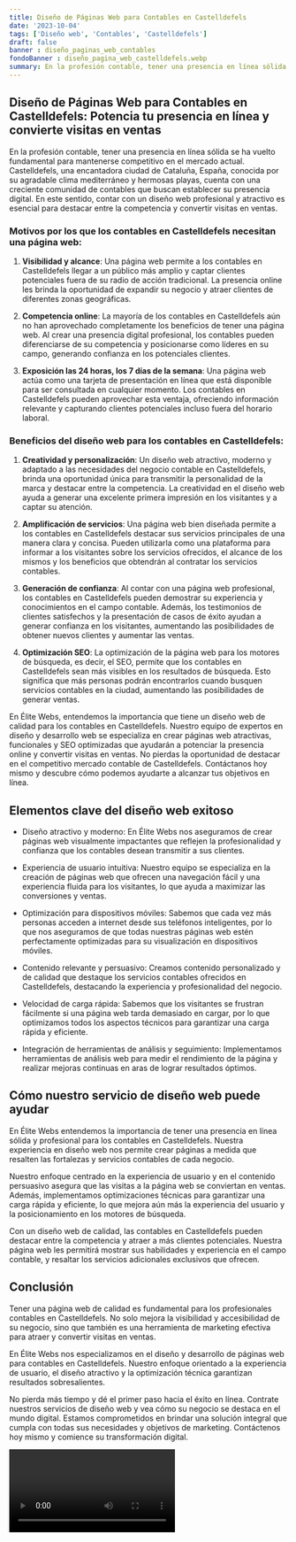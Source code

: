 ```yaml
---
title: Diseño de Páginas Web para Contables en Castelldefels
date: '2023-10-04'
tags: ['Diseño web', 'Contables', 'Castelldefels']
draft: false
banner : diseño_paginas_web_contables
fondoBanner : diseño_pagina_web_castelldefels.webp
summary: En la profesión contable, tener una presencia en línea sólida se ha vuelto fundamental para mantenerse competitivo en el mercado actual. Castelldefels, una encantadora ciudad de Cataluña, España, conocida por su agradable clima mediterráneo y hermosas playas, cuenta con una creciente comunidad de contables que buscan establecer su presencia digital. En este sentido, contar con un diseño web profesional y atractivo es esencial para destacar entre la competencia y convertir visitas en ventas.
---
```


## Diseño de Páginas Web para Contables en Castelldefels: Potencia tu presencia en línea y convierte visitas en ventas

En la profesión contable, tener una presencia en línea sólida se ha vuelto fundamental para mantenerse competitivo en el mercado actual. Castelldefels, una encantadora ciudad de Cataluña, España, conocida por su agradable clima mediterráneo y hermosas playas, cuenta con una creciente comunidad de contables que buscan establecer su presencia digital. En este sentido, contar con un diseño web profesional y atractivo es esencial para destacar entre la competencia y convertir visitas en ventas.

### Motivos por los que los contables en Castelldefels necesitan una página web:

1. **Visibilidad y alcance**: Una página web permite a los contables en Castelldefels llegar a un público más amplio y captar clientes potenciales fuera de su radio de acción tradicional. La presencia online les brinda la oportunidad de expandir su negocio y atraer clientes de diferentes zonas geográficas.

2. **Competencia online**: La mayoría de los contables en Castelldefels aún no han aprovechado completamente los beneficios de tener una página web. Al crear una presencia digital profesional, los contables pueden diferenciarse de su competencia y posicionarse como líderes en su campo, generando confianza en los potenciales clientes.

3. **Exposición las 24 horas, los 7 días de la semana**: Una página web actúa como una tarjeta de presentación en línea que está disponible para ser consultada en cualquier momento. Los contables en Castelldefels pueden aprovechar esta ventaja, ofreciendo información relevante y capturando clientes potenciales incluso fuera del horario laboral.

### Beneficios del diseño web para los contables en Castelldefels:

1. **Creatividad y personalización**: Un diseño web atractivo, moderno y adaptado a las necesidades del negocio contable en Castelldefels, brinda una oportunidad única para transmitir la personalidad de la marca y destacar entre la competencia. La creatividad en el diseño web ayuda a generar una excelente primera impresión en los visitantes y a captar su atención.

2. **Amplificación de servicios**: Una página web bien diseñada permite a los contables en Castelldefels destacar sus servicios principales de una manera clara y concisa. Pueden utilizarla como una plataforma para informar a los visitantes sobre los servicios ofrecidos, el alcance de los mismos y los beneficios que obtendrán al contratar los servicios contables.

3. **Generación de confianza**: Al contar con una página web profesional, los contables en Castelldefels pueden demostrar su experiencia y conocimientos en el campo contable. Además, los testimonios de clientes satisfechos y la presentación de casos de éxito ayudan a generar confianza en los visitantes, aumentando las posibilidades de obtener nuevos clientes y aumentar las ventas.

4. **Optimización SEO**: La optimización de la página web para los motores de búsqueda, es decir, el SEO, permite que los contables en Castelldefels sean más visibles en los resultados de búsqueda. Esto significa que más personas podrán encontrarlos cuando busquen servicios contables en la ciudad, aumentando las posibilidades de generar ventas.

En Élite Webs, entendemos la importancia que tiene un diseño web de calidad para los contables en Castelldefels. Nuestro equipo de expertos en diseño y desarrollo web se especializa en crear páginas web atractivas, funcionales y SEO optimizadas que ayudarán a potenciar la presencia online y convertir visitas en ventas. No pierdas la oportunidad de destacar en el competitivo mercado contable de Castelldefels. Contáctanos hoy mismo y descubre cómo podemos ayudarte a alcanzar tus objetivos en línea.

<GifSeo />

<Cta />

## Elementos clave del diseño web exitoso

- Diseño atractivo y moderno: En Élite Webs nos aseguramos de crear páginas web visualmente impactantes que reflejen la profesionalidad y confianza que los contables desean transmitir a sus clientes.

- Experiencia de usuario intuitiva: Nuestro equipo se especializa en la creación de páginas web que ofrecen una navegación fácil y una experiencia fluida para los visitantes, lo que ayuda a maximizar las conversiones y ventas.

- Optimización para dispositivos móviles: Sabemos que cada vez más personas acceden a internet desde sus teléfonos inteligentes, por lo que nos aseguramos de que todas nuestras páginas web estén perfectamente optimizadas para su visualización en dispositivos móviles.

- Contenido relevante y persuasivo: Creamos contenido personalizado y de calidad que destaque los servicios contables ofrecidos en Castelldefels, destacando la experiencia y profesionalidad del negocio.

- Velocidad de carga rápida: Sabemos que los visitantes se frustran fácilmente si una página web tarda demasiado en cargar, por lo que optimizamos todos los aspectos técnicos para garantizar una carga rápida y eficiente.

- Integración de herramientas de análisis y seguimiento: Implementamos herramientas de análisis web para medir el rendimiento de la página y realizar mejoras continuas en aras de lograr resultados óptimos.

## Cómo nuestro servicio de diseño web puede ayudar

En Élite Webs entendemos la importancia de tener una presencia en línea sólida y profesional para los contables en Castelldefels. Nuestra experiencia en diseño web nos permite crear páginas a medida que resalten las fortalezas y servicios contables de cada negocio.

Nuestro enfoque centrado en la experiencia de usuario y en el contenido persuasivo asegura que las visitas a la página web se conviertan en ventas. Además, implementamos optimizaciones técnicas para garantizar una carga rápida y eficiente, lo que mejora aún más la experiencia del usuario y la posicionamiento en los motores de búsqueda.

Con un diseño web de calidad, las contables en Castelldefels pueden destacar entre la competencia y atraer a más clientes potenciales. Nuestra página web les permitirá mostrar sus habilidades y experiencia en el campo contable, y resaltar los servicios adicionales exclusivos que ofrecen.

## Conclusión

Tener una página web de calidad es fundamental para los profesionales contables en Castelldefels. No solo mejora la visibilidad y accesibilidad de su negocio, sino que también es una herramienta de marketing efectiva para atraer y convertir visitas en ventas.

En Élite Webs nos especializamos en el diseño y desarrollo de páginas web para contables en Castelldefels. Nuestro enfoque orientado a la experiencia de usuario, el diseño atractivo y la optimización técnica garantizan resultados sobresalientes.

No pierda más tiempo y dé el primer paso hacia el éxito en línea. Contrate nuestros servicios de diseño web y vea cómo su negocio se destaca en el mundo digital. Estamos comprometidos en brindar una solución integral que cumpla con todas sus necesidades y objetivos de marketing. Contáctenos hoy mismo y comience su transformación digital.

<Video />

<CtaBot job='Contables' city='Castelldefels'/>

<Gmaps query='Castelldefels+españa+maps' />